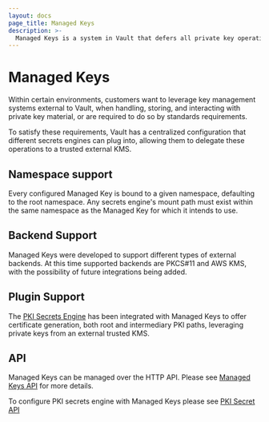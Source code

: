 ```yaml
---
layout: docs
page_title: Managed Keys
description: >-
  Managed Keys is a system in Vault that defers all private key operations to a third party system.
---
```


# Managed Keys

Within certain environments, customers want to leverage key management systems
external to Vault, when handling, storing, and interacting with
private key material, or are required to do so by standards requirements.

To satisfy these requirements, Vault has a centralized configuration that
different secrets engines can plug into, allowing them to delegate these
operations to a trusted external KMS.

## Namespace support

Every configured Managed Key is bound to a given namespace, defaulting to the
root namespace. Any secrets engine's mount path must exist within the same namespace
as the Managed Key for which it intends to use.

## Backend Support

Managed Keys were developed to support different types of external backends.
At this time supported backends are PKCS#11 and AWS KMS, with the possibility of
future integrations being added.

## Plugin Support

The [PKI Secrets Engine](/api/secret/pki#managed-keys) has been integrated
with Managed Keys to offer certificate generation, both root and intermediary
PKI paths, leveraging private keys from an external trusted KMS.

## API

Managed Keys can be managed over the HTTP API. Please see
[Managed Keys API](/api-docs/system/managed-keys) for more details.

To configure PKI secrets engine with Managed Keys please see
[PKI Secret API](/api/secret/pki#managed-keys)

